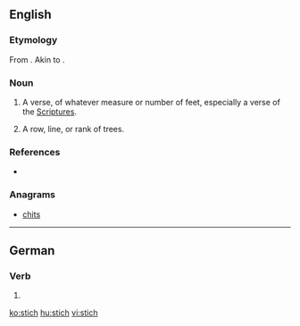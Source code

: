 {{also|Stich}}
==English==

===Etymology===
From {{etyl|grc}} {{term|στίχος||line, row, verse|sc=polytonic|tr=stikhos|lang=grc}}. Akin to {{term|στείχω||I go|sc=polytonic|tr=steikhō|lang=grc}}.

===Noun===
{{en-noun}}

# {{obsolete}} A verse, of whatever measure or number of feet, especially a verse of the [[Scriptures]].
# {{obsolete}} A row, line, or rank of trees.

===References===
* {{R:Webster 1913}}

===Anagrams===
* [[chits#English|chits]]

----

==German==

===Verb===
{{head|de}}

# {{de-verb form of|stechen|i|s}}

[[ko:stich]]
[[hu:stich]]
[[vi:stich]]